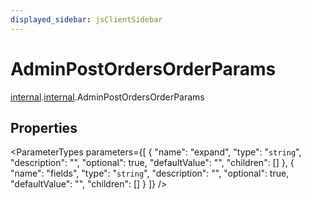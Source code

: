```yaml
---
displayed_sidebar: jsClientSidebar
---
```



# AdminPostOrdersOrderParams

[internal](../../admin_discounts/modules/admin_discounts.internal.mdx).[internal](../modules/admin_discounts.internal.internal.mdx).AdminPostOrdersOrderParams

## Properties

<ParameterTypes parameters={[
  {
    "name": "expand",
    "type": "`string`",
    "description": "",
    "optional": true,
    "defaultValue": "",
    "children": []
  },
  {
    "name": "fields",
    "type": "`string`",
    "description": "",
    "optional": true,
    "defaultValue": "",
    "children": []
  }
]} />
